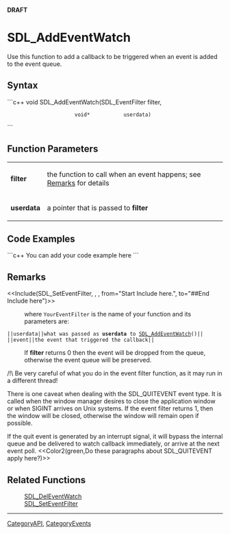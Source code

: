 <!-- pragma section-numbers off -->
<!-- pragma camelcase off -->
'''DRAFT'''

= SDL_AddEventWatch =
Use this function to add a callback to be triggered when an event is added to the event queue.


== Syntax ==
```c++
void SDL_AddEventWatch(SDL_EventFilter filter,
                       void*           userdata)
```

== Function Parameters ==
{|
|'''filter'''
|the function to call when an event happens; see [[#Remarks|Remarks]] for details
|-
|'''userdata'''
|a pointer that is passed to '''filter'''
|}

== Code Examples ==
```c++
You can add your code example here
```

== Remarks ==
<<Include(SDL_SetEventFilter, , , from="Start Include here.", to="##End Include here")>>
: where <code>YourEventFilter</code> is the name of your function and its parameters are:
 ||<code>userdata</code>||what was passed as '''userdata''' to [[SDL_AddEventWatch]]()||
 ||<code>event</code>||the event that triggered the callback||

: If '''filter''' returns 0 then the event will be dropped from the queue, otherwise the event queue will be preserved.

/!\ Be very careful of what you do in the event filter function, as it may run in a different thread!

There is one caveat when dealing with the SDL_QUITEVENT event type. It is called when the window manager desires to close the application window or when SIGINT arrives on Unix systems. If the event filter returns 1, then the window will be closed, otherwise the window will remain open if possible.

If the quit event is generated by an interrupt signal, it will bypass the internal queue and be delivered to watch callback immediately, or arrive at the next event poll.
<<Color2(green,Do these paragraphs about SDL_QUITEVENT apply here?)>>

== Related Functions ==
:[[SDL_DelEventWatch]]
:[[SDL_SetEventFilter]]

----
[[CategoryAPI]], [[CategoryEvents]]
